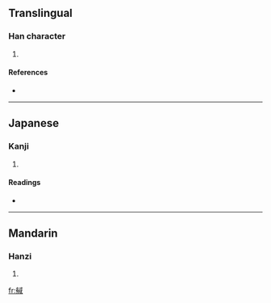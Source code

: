 ==Translingual==

===Han character===
{{Han char|rn=62|rad=戈|as=10|sn=14|four=4325<sub>0</sub>|canj=大月戈口一 (KBIRM)}}

# {{defn|Han|sort=戈10}}

====References====
* {{Han ref|kx=0413.330|dkj=11640|dj=0756.350|hdz=21410.020|uh=622B|ud=25131|bh=E1D8|bd=57816}}

----

==Japanese==

===Kanji===
{{ja-kanji|grade=|rs=戈10}}

# {{defn|Japanese}}

====Readings====
* {{ja-readings|on=[[よく]] (yoku), [[いき]] (iki)|kun=[[はやい]] (hayai)}}

----

==Mandarin==

===Hanzi===
{{cmn-hanzi|pin=[[yù]] ([[yu4]])|wg=yü<sup>4</sup>}}

# {{defn|Mandarin}}

[[fr:戫]]